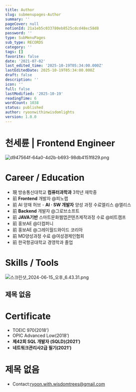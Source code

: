 ```yaml
---
title: Author
slug: submenupages-Author
summary: ''
pageCover: null
notionId: 21a1eb5c033780eb8525cdcd48ec58d8
password: ''
type: SubMenuPages
sub_type: RECORDS
category: ''
tags: []
favorite: false
date: '2021-07-02'
last_edited_time: '2025-10-19T05:34:00.000Z'
lastEditedDate: 2025-10-19T05:34:00.000Z
draft: false
description: ''
icon: ''
full: false
lastModified: '2025-10-19'
readingTime: 6
wordCount: 1038
status: published
author: ryoonwithinwisdomlights
version: 1.0.0
---
```


# 천세륜 | Frontend Engineer


![d947564f-64a0-4d2b-b693-98db4151f829.png](https://res.cloudinary.com/dyrdul1dd/image/upload/v1760852187/norkive-notion-images/png_1760852187398_ZDk0NzU2NG.webp?format=webp&quality=85)


# <strong>Career / Education</strong>

- 現 방송통신대학교 <strong>컴퓨터과학과</strong> 3학년 재학중
- 前 <strong>Frontend</strong> 개발자 @피노랩
- 前 AI 양재 허브  - <strong>AI · SW 개발자</strong> 양성 과정 수료엘리스 @엘리스
- 前 <strong>Backend</strong> 개발자 @그로브소프트
- 前 <strong>JAVA기반</strong> 스마트문화웹앱콘텐츠제작과정 수료 @비트캠프
- 前 홍보AE @더컴퍼니
- 前 홍보AE @그레이월드와이드 코리아
- 前 MD양성과정 수료 @여성경제인협회
- 前 한국항공대학교 경영학과 졸업

# Skills / Tools



![스크린샷_2024-06-15_오후_6.43.31.png](https://res.cloudinary.com/dyrdul1dd/image/upload/v1760852188/norkive-notion-images/png_1760852188511_RTFfODRfOD.webp?format=webp&quality=85)


## 제목 없음
# Certificate

- TOEIC 970(2018’)
- OPIC Advanced Low(2018’)
- <strong>제42회 SQL 개발자 (SQLD)(2021’)</strong>
- <strong>네트워크관리사2급 필기(2021’)</strong>

# 제목 없음
- Contact:[ryoon.with.wisdomtrees@gmail.com](mailto:ryoon.with.wisdomtrees@gmail.com)
